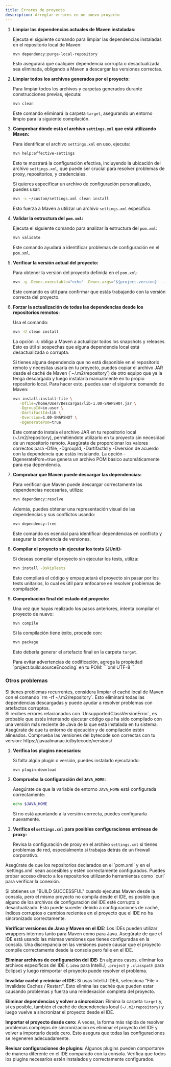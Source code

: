 ```yaml
---
title: Errores de proyecto
description: Arreglar errores en un nuevo proyecto
---
```



<Steps>

1. **Limpiar las dependencias actuales de Maven instaladas:**

   Ejecuta el siguiente comando para limpiar las dependencias instaladas en el repositorio local de Maven:

   ```bash
   mvn dependency:purge-local-repository
   ```

   Esto asegurará que cualquier dependencia corrupta o desactualizada sea eliminada, obligando a Maven a descargar las versiones correctas.


2. **Limpiar todos los archivos generados por el proyecto:**

   Para limpiar todos los archivos y carpetas generados durante construcciones previas, ejecuta:

   ```bash
   mvn clean
   ```

   Este comando eliminará la carpeta `target`, asegurando un entorno limpio para la siguiente compilación.

3. **Comprobar dónde está el archivo `settings.xml` que está utilizando Maven:**

   Para identificar el archivo `settings.xml` en uso, ejecuta:

   ```bash
   mvn help:effective-settings
   ```

   Esto te mostrará la configuración efectiva, incluyendo la ubicación del archivo `settings.xml`, que puede ser crucial para resolver problemas de proxy, repositorios, y credenciales.

   Si quieres especificar un archivo de configuración personalizado, puedes usar:

   ```bash
   mvn -s ~/custom/settings.xml clean install
   ```

   Esto fuerza a Maven a utilizar un archivo `settings.xml` específico.

4. **Validar la estructura del `pom.xml`:**

   Ejecuta el siguiente comando para analizar la estructura del `pom.xml`:

   ```bash
   mvn validate
   ```

   Este comando ayudará a identificar problemas de configuración en el `pom.xml`.

5. **Verificar la versión actual del proyecto:**

   Para obtener la versión del proyecto definida en el `pom.xml`:

   ```bash
   mvn -q -Dexec.executable="echo" -Dexec.args='${project.version}' --non-recursive exec:exec
   ```

   Este comando es útil para confirmar que estás trabajando con la versión correcta del proyecto.


6. **Forzar la actualización de todas las dependencias desde los repositorios remotos:**

   Usa el comando:

   ```bash
   mvn -U clean install
   ```

   La opción `-U` obliga a Maven a actualizar todos los snapshots y releases. Esto es útil si sospechas que alguna dependencia local está desactualizada o corrupta.

   <Aside>
   Si tienes alguna dependencia que no está disponible en el repositorio remoto y necesitas usarla en tu proyecto, puedes copiar el archivo JAR desde el caché de Maven (`~/.m2/repository`) de otro equipo que ya la tenga descargada y luego instalarla manualmente en tu propio repositorio local. Para hacer esto, puedes usar el siguiente comando de Maven:

   ```bash
   mvn install:install-file \
      -Dfile=/home/User/Descargas/lib-1.00-SNAPSHOT.jar \
      -DgroupId=io.user \
      -DartifactId=lib \
      -Dversion=1.00-SNAPSHOT \
      -DgeneratePom=true
    ```
   Este comando instala el archivo JAR en tu repositorio local (~/.m2/repository), permitiéndote utilizarlo en tu proyecto sin necesidad de un repositorio remoto. Asegúrate de proporcionar los valores correctos para -Dfile, -DgroupId, -DartifactId y -Dversion de acuerdo con la dependencia que estás instalando. La opción -DgeneratePom=true genera un archivo POM básico automáticamente para esa dependencia.
   </Aside>

7. **Comprobar que Maven puede descargar las dependencias:**

   Para verificar que Maven puede descargar correctamente las dependencias necesarias, utiliza:

   ```bash
   mvn dependency:resolve
   ```

   Además, puedes obtener una representación visual de las dependencias y sus conflictos usando:

   ```bash
   mvn dependency:tree
   ```

   Este comando es esencial para identificar dependencias en conflicto y asegurar la coherencia de versiones.

8. **Compilar el proyecto sin ejecutar los tests (JUnit):**

   Si deseas compilar el proyecto sin ejecutar los tests, utiliza:

   ```bash
   mvn install -DskipTests
   ```

   Esto compilará el código y empaquetará el proyecto sin pasar por los tests unitarios, lo cual es útil para enfocarse en resolver problemas de compilación.


9. **Comprobación final del estado del proyecto:**

   Una vez que hayas realizado los pasos anteriores, intenta compilar el proyecto de nuevo:

   ```bash
   mvn compile
   ```

   Si la compilación tiene éxito, procede con:

   ```bash
   mvn package
   ```

   Esto debería generar el artefacto final en la carpeta `target`.

   <Aside>
   Para evitar advertencias de codificación, agrega la propiedad `project.build.sourceEncoding` en tu POM:
   ```xml
   <project ...>
     <properties>
       <project.build.sourceEncoding>UTF-8</project.build.sourceEncoding>
     </properties>
   </project>
   ```
   </Aside>

</Steps>

### Otros problemas

<Aside type="tip">
Si tienes problemas recurrentes, considera limpiar el caché local de Maven con el comando `rm -rf ~/.m2/repository`. Esto eliminará todas las dependencias descargadas y puede ayudar a resolver problemas con artefactos corruptos.
</Aside>

<Aside>
Si recibes errores relacionados con `UnsupportedClassVersionError`, es probable que estés intentando ejecutar código que ha sido compilado con una versión más reciente de Java de la que está instalada en tu sistema. Asegúrate de que tu entorno de ejecución y de compilación estén alineados.
Comprueba las versiones del bytecode son correctas con tu version: https://javaalmanac.io/bytecode/versions/
</Aside>

<Steps>

1. **Verifica los plugins necesarios:**

   Si falta algún plugin o versión, puedes instalarlo ejecutando:

   ```bash
   mvn plugin:download
   ```

2. **Comprueba la configuración del `JAVA_HOME`:**

   Asegúrate de que la variable de entorno `JAVA_HOME` está configurada correctamente:

   ```bash
   echo $JAVA_HOME
   ```

   Si no está apuntando a la versión correcta, puedes configurarla nuevamente.

3. **Verifica el `settings.xml` para posibles configuraciones erróneas de proxy:**

   Revisa la configuración de proxy en el archivo `settings.xml` si tienes problemas de red, especialmente si trabajas detrás de un firewall corporativo.
</Steps>

<Aside type="tip">
Asegúrate de que los repositorios declarados en el `pom.xml` y en el `settings.xml` sean accesibles y estén correctamente configurados. Puedes probar acceso directo a los repositorios utilizando herramientas como `curl` para verificar la conexión.
</Aside>

<Aside>

Si obtienes un "BUILD SUCCESSFUL" cuando ejecutas Maven desde la consola, pero el mismo proyecto no compila desde el IDE, es posible que alguno de los archivos de configuración del IDE esté corrupto o desactualizado. Esto puede suceder debido a configuraciones de caché, índices corruptos o cambios recientes en el proyecto que el IDE no ha sincronizado correctamente.

**Verificar versiones de Java y Maven en el IDE:**
Los IDEs pueden utilizar wrappers internos tanto para Maven como para Java. Asegúrate de que el IDE está usando las mismas versiones que tienes configuradas en la consola. Una discrepancia en las versiones puede causar que el proyecto compile correctamente desde la consola pero falle en el IDE.

**Eliminar archivos de configuración del IDE:**
En algunos casos, eliminar los archivos específicos del IDE (`.idea` para IntelliJ, `.project` y `.classpath` para Eclipse) y luego reimportar el proyecto puede resolver el problema.

**Invalidar caché y reiniciar el IDE:**
Si usas IntelliJ IDEA, selecciona "File > Invalidate Caches / Restart". Esto elimina las cachés que pueden estar causando problemas y fuerza una reindexación completa del proyecto.

**Eliminar dependencias y volver a sincronizar:**
Elimina la carpeta `target` y, si es posible, también el caché de dependencias local (`~/.m2/repository`) y luego vuelve a sincronizar el proyecto desde el IDE.

**Importar el proyecto desde cero:**
A veces, la forma más rápida de resolver problemas complejos de sincronización es eliminar el proyecto del IDE y volver a importarlo desde cero. Esto asegura que todas las configuraciones se regeneren adecuadamente.

**Revisar configuraciones de plugins:**
Algunos plugins pueden comportarse de manera diferente en el IDE comparado con la consola. Verifica que todos los plugins necesarios estén instalados y correctamente configurados.

</Aside>

<CardGrid>
  <LinkCard href="https://maven.apache.org/guides/introduction/introduction-to-the-pom.html" title="Introducción al POM" description="Guía para comprender la estructura del POM." />
  <LinkCard href="https://maven.apache.org/ref/3.6.3/maven-settings/settings.html" title="Configuración del settings.xml" description="Documentación sobre cómo configurar el archivo settings.xml de Maven." />
</CardGrid>
